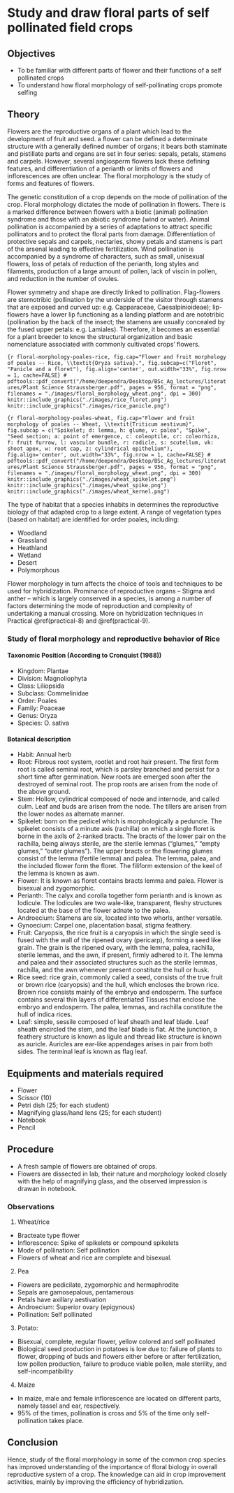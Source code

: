 # Study and draw floral parts of self pollinated field crops {#practical-1}

## Objectives

- To be familiar with different parts of flower and their functions of a self pollinated crops
- To understand how floral morphology of self-pollinating crops promote selfing

## Theory

Flowers are the reproductive organs of a plant which lead to the development of fruit and seed.  a flower can be defined a determinate structure with a generally defined number of organs; it bears both staminate and pistillate parts and organs are set in four series: sepals, petals, stamens and carpels. However, several angiosperm flowers lack these defining features, and differentiation of a perianth or limits of flowers and inflorescences are often unclear. The floral morphology is the study of forms and features of flowers.

The genetic constitution of a crop depends on the mode of pollination of the crop. Floral morphology dictates the mode of pollination in flowers. There is a marked difference between flowers with a biotic (animal) pollination syndrome and those with an abiotic syndrome (wind or water). Animal pollination is accompanied by a series of adaptations to attract specific pollinators and to protect the floral parts from damage. Differentiation of protective sepals and carpels, nectaries, showy petals and stamens is part of the arsenal leading to effective fertilization. Wind pollination is accompanied by a syndrome of characters, such as small, unisexual flowers, loss of petals of reduction of the perianth, long styles and filaments, production of a large amount of pollen, lack of viscin in pollen, and reduction in the number of ovules.

Flower symmetry and shape are directly linked to pollination.  Flag-flowers are sternotribic (pollination by the underside of the visitor through stamens that are exposed and curved up: e.g. Capparaceae, Caesalpinioideae); lip-flowers have a lower lip functioning as a landing platform and are nototribic (pollination by the back of the insect; the stamens are usually concealed by the fused upper petals: e.g. Lamiales). Therefore, it becomes an essential for a plant breeder to know the structural organization and basic nomenclature associated with commonly cultivated crops' flowers.

```{r floral-morphology-poales-rice, fig.cap="Flower and fruit morphology of poales -- Rice, \\textit{Oryza sativa}.", fig.subcap=c("Floret", "Panicle and a floret"), fig.align='center', out.width="33%", fig.nrow = 1, cache=FALSE}
# pdftools::pdf_convert("/home/deependra/Desktop/BSc_Ag_lectures/literatures/Plant Science Straussberger.pdf", pages = 956, format = "png", filenames = "./images/floral_morphology_wheat.png", dpi = 300)
knitr::include_graphics("./images/rice_floret.png")
knitr::include_graphics("./images/rice_panicle.png")
```


```{r floral-morphology-poales-wheat, fig.cap="Flower and fruit morphology of poales -- Wheat, \\textit{Triticum aestivum}", fig.subcap = c("Spikelet; d: lemma, h: glume, v: palea", "Spike", "Seed section; a: point of emergence, c: coleoptile, cr: coleorhiza, f: fruit furrow, l: vascular bundle, r: radicle, s: scutellum, vk: shoot apex, w: root cap, z: cylindrical epithelium"), fig.align='center', out.width="33%", fig.nrow = 1, cache=FALSE}
# pdftools::pdf_convert("/home/deependra/Desktop/BSc_Ag_lectures/literatures/Plant Science Straussberger.pdf", pages = 956, format = "png", filenames = "./images/floral_morphology_wheat.png", dpi = 300)
knitr::include_graphics("./images/wheat_spikelet.png")
knitr::include_graphics("./images/wheat_spike.png")
knitr::include_graphics("./images/wheat_kernel.png")
```


The type of habitat that a species inhabits in determines the reproductive biology of that adapted crop to a large extent. A range of vegetation types (based on habitat) are identified for order poales, including:

  - Woodland
  - Grassland
  - Heathland
  - Wetland
  - Desert
  - Polymorphous
  
Flower morphology in turn affects the choice of tools and techniques to be used for hybridization. Prominance of reproductive organs -- Stigma and anther -- which is largely conserved in a species, is among a number of factors determining the mode of reproduction and complexity of undertaking a manual crossing. More on hybridization techniques in Practical \@ref(practical-8) and \@ref(practical-9).

### Study of floral morphology and reproductive behavior of Rice

<!-- Source: http://dhcrop.bsmrau.net/rice/ -->

#### Taxonomic Position (According to Cronquist (1988))

- Kingdom: Plantae
- Division: Magnoliophyta
- Class: Liliopsida
- Subclass: Commelinidae
- Order: Poales
- Family: Poaceae
- Genus: Oryza
- Species: O. sativa

#### Botanical description

- Habit: Annual herb
- Root: Fibrous root system, rootlet and root hair present. The first form root is called seminal root, which is parsley branched and persist for a short time after germination. New roots are emerged soon after the destroyed of seminal root. The prop roots are arisen from the node of the above ground.
- Stem: Hollow, cylindrical composed of node and internode, and called culm. Leaf and buds are arisen from the node. The tillers are arisen from the lower nodes as alternate manner.
- Spikelet: born on the pedicel which is morphologically a peduncle. The spikelet consists of a minute axis (rachilla) on which a single floret is borne in the axils of 2-ranked bracts. The bracts of the lower pair on the rachilla, being always sterile, are the sterile lemmas ("glumes," "empty glumes," "outer glumes"). The upper bracts or the flowering glumes consist of the lemma (fertile lemma) and palea. The lemma, palea, and the included flower form the floret. The filiform extension of the keel of the lemma is known as awn.
- Flower: It is known as floret contains bracts lemma and palea. Flower is bisexual and zygomorphic.
- Perianth: The calyx and corolla together form perianth and is known as lodicule. The lodicules are two wale-like, transparent, fleshy structures located at the base of the flower adnate to the palea.
- Androecium: Stamens are six, located into two whorls, anther versatile.
- Gynoecium: Carpel one, placentation basal, stigma feathery.
- Fruit: Caryopsis, the rice fruit is a caryopsis in which the single seed is fused with the wall of the ripened ovary (pericarp), forming a seed like grain. The grain is the ripened ovary, with the lemma, palea, rachilla, sterile lemmas, and the awn, if present, firmly adhered to it. The lemma and palea and their associated structures such as the sterile lemmas, rachilla, and the awn whenever present constitute the hull or husk.
- Rice seed: rice grain, commonly called a seed, consists of the true fruit or brown rice (caryopsis) and the hull, which encloses the brown rice. Brown rice consists mainly of the embryo and endosperm. The surface contains several thin layers of differentiated Tissues that enclose the embryo and endosperm. The palea, lemmas, and rachilla constitute the hull of indica rices.
- Leaf: simple, sessile composed of leaf sheath and leaf blade. Leaf sheath encircled the stem, and the leaf blade is flat. At the junction, a feathery structure is known as ligule and thread like structure is known as auricle. Auricles are ear-like appendages arises in pair from both sides. The terminal leaf is known as flag leaf.

## Equipments and materials required

- Flower
- Scissor (10)
- Petri dish (25; for each student)
- Magnifying glass/hand lens (25; for each student)
- Notebook
- Pencil

## Procedure

- A fresh sample of flowers are obtained of crops.
- Flowers are dissected in lab, their nature and morphology looked closely with the help of magnifying glass, and the observed impression is drawan in notebook.

### Observations

1. Wheat/rice

\begin{wrapfigure}[12]{r}{4cm}
  \begin{center}
  \caption{Floral diagram of rice, \textit{Oryza sativa}}\label{rice-floral-diagram}
  {\includegraphics[width=3.5cm]{images/rice_floral_diagram.png}}
  \end{center}
\end{wrapfigure}

- Bracteate type flower
- Inflorescence: Spike of spikelets or compound spikelets
- Mode of pollination: Self pollination
- Flowers of wheat and rice are complete and bisexual.

2. Pea

- Flowers are pedicilate, zygomorphic and hermaphrodite
- Sepals are gamosepalous, pentamerous
- Petals have axillary aestivation
- Androecium: Superior ovary (epigynous)
- Pollination: Self pollinated

3. Potato: 

- Bisexual, complete, regular flower, yellow colored and self pollinated
- Biological seed production in potatoes is low due to: failure of plants to flower, dropping of buds and flowers either before or after fertilization, low pollen production, failure to produce viable pollen, male sterility, and self-incompatibility

4. Maize

- In maize, male and female inflorescence are located on different parts, namely tassel and ear, respectively.
- 95% of the times, pollination is cross and 5% of the time only self-pollination takes place.

## Conclusion

Hence, study of the floral morphology in some of the common crop species has improved understanding of the importance of floral biology in overall reproductive system of a crop. The knowledge can aid in crop improvement activities, mainly by improving the efficiency of hybridization.
